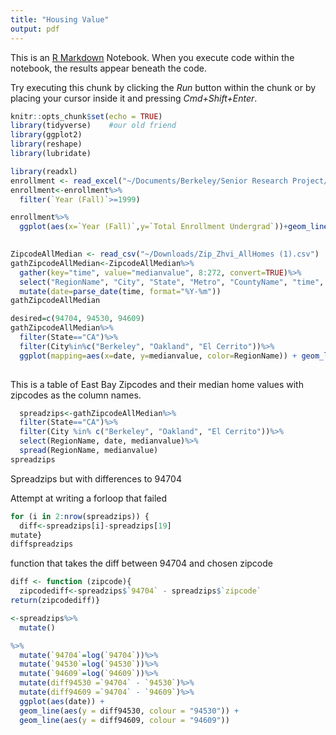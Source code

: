 ```yaml
---
title: "Housing Value"
output: pdf
---
```


This is an [R Markdown](http://rmarkdown.rstudio.com) Notebook. When you execute code within the notebook, the results appear beneath the code. 

Try executing this chunk by clicking the *Run* button within the chunk or by placing your cursor inside it and pressing *Cmd+Shift+Enter*. 

```r
knitr::opts_chunk$set(echo = TRUE)
library(tidyverse)    #our old friend
library(ggplot2)
library(reshape)
library(lubridate)
```

```r
library(readxl)
enrollment <- read_excel("~/Documents/Berkeley/Senior Research Project/Berkeley Enrollment Data and Houing.xlsx")
enrollment<-enrollment%>%
  filter(`Year (Fall)`>=1999)

enrollment%>%
  ggplot(aes(x=`Year (Fall)`,y=`Total Enrollment Undergrad`))+geom_line()
  
```

```r
ZipcodeAllMedian <- read_csv("~/Downloads/Zip_Zhvi_AllHomes (1).csv")  #Zillow
gathZipcodeAllMedian<-ZipcodeAllMedian%>%
  gather(key="time", value="medianvalue", 8:272, convert=TRUE)%>%
  select("RegionName", "City", "State", "Metro", "CountyName", "time", "medianvalue")%>%
  mutate(date=parse_date(time, format="%Y-%m"))
gathZipcodeAllMedian
```

```r
desired=c(94704, 94530, 94609)
gathZipcodeAllMedian%>%
  filter(State=="CA")%>%
  filter(City%in%c("Berkeley", "Oakland", "El Cerrito"))%>%
  ggplot(mapping=aes(x=date, y=medianvalue, color=RegionName)) + geom_line()
  
```
This is a table of East Bay Zipcodes and their median home values with zipcodes as the column names.
```r
  spreadzips<-gathZipcodeAllMedian%>%
  filter(State=="CA")%>%
  filter(City %in% c("Berkeley", "Oakland", "El Cerrito"))%>%
  select(RegionName, date, medianvalue)%>%
  spread(RegionName, medianvalue)
spreadzips

```
Spreadzips but with differences to 94704

Attempt at writing a forloop that failed
```r
for (i in 2:nrow(spreadzips)) {
  diff<-spreadzips[i]-spreadzips[19]
mutate}
diffspreadzips
```
function that takes the diff between 94704 and chosen zipcode
```r
diff <- function (zipcode){
  zipcodediff<-spreadzips$`94704` - spreadzips$`zipcode`
return(zipcodediff)} 
```

```r
<-spreadzips%>%
  mutate()

```

```r


%>%
  mutate(`94704`=log(`94704`))%>%
  mutate(`94530`=log(`94530`))%>%
  mutate(`94609`=log(`94609`))%>%
  mutate(diff94530 =`94704` - `94530`)%>%
  mutate(diff94609 =`94704` - `94609`)%>%
  ggplot(aes(date)) + 
  geom_line(aes(y = diff94530, colour = "94530")) + 
  geom_line(aes(y = diff94609, colour = "94609"))
```

